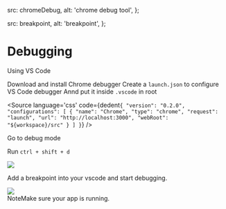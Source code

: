 
  src: chromeDebug,
  alt: 'chrome debug tool',
};

  src: breakpoint,
  alt: 'breakpoint',
};


<Meta title="Setup/Debugging" />

<style>{`
  .subheading {
    --mediumdark: '#999999';
    font-weight: 900;
    font-size: 13px;
    color: #999;
    {/* letter-spacing: 6px; */}
    line-height: 24px;
    text-transform: uppercase;
    margin-bottom: 12px;
    margin-top: 40px;
  }

  .tip {
    display: inline-block;
    border-radius: 1em;
    font-size: 11px;
    line-height: 12px;
    font-weight: 700;
    background: #E7FDD8;
    color: #66BF3C;
    padding: 4px 12px;
    margin-right: 10px;
    vertical-align: top;
  }

  .tip-wrapper {
    font-size: 13px;
    line-height: 20px;
    margin-top: 40px;
    margin-bottom: 40px;
  }

  .tip-wrapper code {
    font-size: 12px;
    display: inline-block;
  }

  .code {
    display: flex;
    flex-direction: column;
  }

  .code code {
    margin: 1em 0;
  }
  
`}</style>

# Debugging

<div className="subheading">Using VS Code</div>

Download and install Chrome debugger
Create a <code>launch.json</code> to configure VS Code debugger
Annd put it inside <code>.vscode</code> in root 

<Source 
  language='css'
  code={dedent`
     {
          "version": "0.2.0",
          "configurations": [
              {
                  "name": "Chrome",
                  "type": "chrome",
                  "request": "launch",
                  "url": "http://localhost:3000",
                  "webRoot": "${workspace}/src"
              }
          ]
      }
  `}
/>

Go to debug mode

Run <code>ctrl + shift + d</code>

<img src={image.src} />

Add a breakpoint into your vscode and start debugging.

<img src={breakpointImg.src} />

<div className="tip-wrapper">
  <span className="tip">Note</span>Make sure your app is running.
</div>